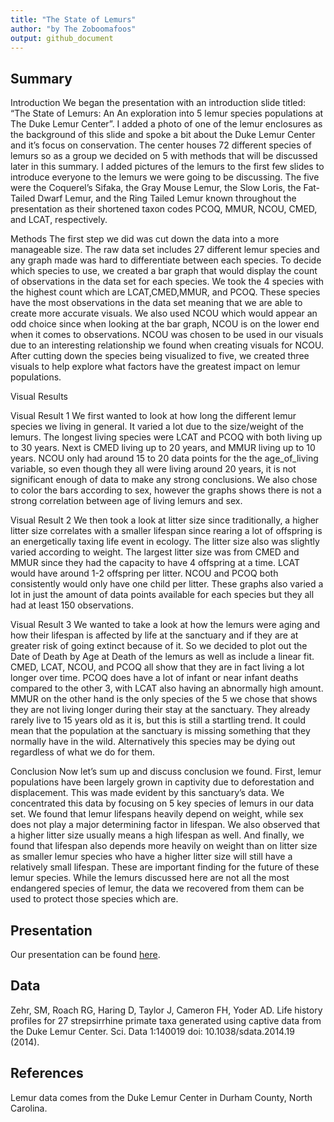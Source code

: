 ```yaml
---
title: "The State of Lemurs"
author: "by The Zoboomafoos"
output: github_document
---
```


## Summary

Introduction
  We began the presentation with an introduction slide titled: "The State of Lemurs: An An exploration into 5 lemur species populations at The Duke Lemur Center". I added a photo of one of the lemur enclosures as the background of this slide and spoke a bit about the Duke Lemur Center and it's focus on conservation. The center houses 72 different species of lemurs so as a group we decided on 5 with methods that will be discussed later in this summary. I added pictures of the lemurs to the first few slides to introduce everyone to the lemurs we were going to be discussing. The five were the Coquerel’s Sifaka, the Gray Mouse Lemur, the Slow Loris, the Fat-Tailed Dwarf Lemur, and the Ring Tailed Lemur known throughout the presentation as their shortened taxon codes PCOQ, MMUR, NCOU, CMED, and LCAT, respectively. 

Methods
  The first step we did was cut down the data into a more manageable size. The raw data set includes 27 different lemur species and any graph made was hard to differentiate between each species. To decide which species to use, we created a bar graph that would display the count of observations in the data set for each species. We took the 4 species with the highest count which are LCAT,CMED,MMUR, and PCOQ. These species have the most observations in the data set meaning that we are able to create more accurate visuals. We also used NCOU which would appear an odd choice since when looking at the bar graph, NCOU is on the lower end when it comes to observations. NCOU was chosen to be used in our visuals due to an interesting relationship we found when creating visuals for NCOU. After cutting down the species being visualized to five, we created three visuals to help explore what factors have the greatest impact on lemur populations.

Visual Results

Visual Result 1
  We first wanted to look at how long the different lemur species we living in general. It varied a lot due to the size/weight of the lemurs. The longest living species were LCAT and PCOQ with both living up to 30 years. Next is CMED living up to 20 years, and MMUR living up to 10 years. NCOU only had around 15 to 20 data points for the the age_of_living variable, so even though they all were living around 20 years, it is not significant enough of data to make any strong conclusions. We also chose to color the bars according to sex, however the graphs shows there is not a strong correlation between age of living lemurs and sex. 

Visual Result 2
  We then took a look at litter size since traditionally, a higher litter size correlates with a smaller lifespan since rearing a lot of offspring is an energetically taxing life event in ecology. The litter size also was slightly varied according to weight. The largest litter size was from CMED and MMUR since they had the capacity to have 4 offspring at a time. LCAT would have around 1-2 offspring per litter. NCOU and PCOQ both consistently would only have one child per litter. These graphs also varied a lot in just the amount of data points available for each species but they all had at least 150 observations. 


Visual Result 3
  We wanted to take a look at how the lemurs were aging and how their lifespan is affected by life at the sanctuary and if they are at greater risk of going extinct because of it. So we decided to plot out the Date of Death by Age at Death of the lemurs as well as include a linear fit. CMED, LCAT, NCOU, and PCOQ all show that they are in fact living a lot longer over time. PCOQ does have a lot of infant or near infant deaths compared to the other 3, with LCAT also having an abnormally high amount. MMUR on the other hand is the only species of the 5 we chose that shows they are not living longer during their stay at the sanctuary. They already rarely live to 15 years old as it is, but this is still a startling trend. It could mean that the population at the sanctuary is missing something that they normally have in the wild. Alternatively this species may be dying out regardless of what we do for them.


Conclusion
  Now let’s sum up and discuss conclusion we found. First, lemur populations have been largely grown in captivity due to deforestation and displacement. This was made evident by this sanctuary’s data. We concentrated this data by focusing on 5 key species of lemurs in our data set. We found that lemur lifespans heavily depend on weight, while sex does not play a major determining factor in lifespan. We also observed that a higher litter size usually means a high lifespan as well. And finally, we found that lifespan also depends more heavily on weight than on litter size as smaller lemur species who have a higher litter size will still have a relatively small lifespan.
	These are important finding for the future of these lemur species. While the lemurs discussed here are not all the most endangered species of lemur, the data we recovered from them can be used to protect those species which are.


## Presentation

Our presentation can be found [here](presentation/presentation.html).

## Data 

Zehr, SM, Roach RG, Haring D, Taylor J, Cameron FH, Yoder AD. Life history profiles for 27 strepsirrhine primate taxa generated using captive data from the Duke Lemur Center. Sci. Data 1:140019 doi: 10.1038/sdata.2014.19 (2014).

## References

Lemur data comes from the Duke Lemur Center in Durham County, North Carolina.
